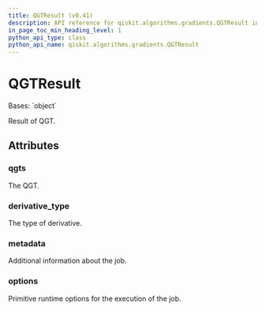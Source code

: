 ```yaml
---
title: QGTResult (v0.41)
description: API reference for qiskit.algorithms.gradients.QGTResult in qiskit v0.41
in_page_toc_min_heading_level: 1
python_api_type: class
python_api_name: qiskit.algorithms.gradients.QGTResult
---
```


# QGTResult

<Class id="qiskit.algorithms.gradients.QGTResult" isDedicatedPage={true} github="https://github.com/qiskit/qiskit/tree/stable/0.23/qiskit/algorithms/gradients/qgt_result.py" signature="QGTResult(qgts, derivative_type, metadata, options)" modifiers="class">
  Bases: `object`

  Result of QGT.

  ## Attributes

  ### qgts

  <Attribute id="qiskit.algorithms.gradients.QGTResult.qgts" attributeTypeHint="list[np.ndarray]">
    The QGT.
  </Attribute>

  ### derivative\_type

  <Attribute id="qiskit.algorithms.gradients.QGTResult.derivative_type" attributeTypeHint="DerivativeType">
    The type of derivative.
  </Attribute>

  ### metadata

  <Attribute id="qiskit.algorithms.gradients.QGTResult.metadata" attributeTypeHint="list[dict[str, Any]]">
    Additional information about the job.
  </Attribute>

  ### options

  <Attribute id="qiskit.algorithms.gradients.QGTResult.options" attributeTypeHint="Options">
    Primitive runtime options for the execution of the job.
  </Attribute>
</Class>

